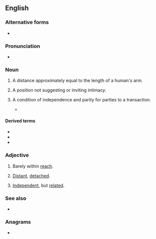 {{also|arm's-length}}
==English==
{{wikipedia}}

===Alternative forms===
* {{l|en|arm's-length}}

===Pronunciation===
* {{audio|en|en-au-arm's length.ogg|Audio (AU)}}

===Noun===
{{en-noun|head=[[arm]][[-'s|'s]] [[length]]}}

# A distance approximately equal to the length of a human's arm.
# {{lb|en|figuratively}} A position not suggesting or inviting intimacy.
#: {{ux|en|She remained at '''arm's length''' though we worked together for many years.}}
# {{lb|en|figuratively}} A condition of independence and parity for parties to a transaction.
#: {{ux|en|The police work at '''arm's length''' from the army.}}
#* {{quote-journal|en|date=2020 June 3|author=Christian Wolmar|title=Unworkable policies cripple our beleagered railway|journal=Rail|page=51|text=In any viable scenario of renationalisation, the idea was always to ensure that the railways were at '''arm's length''' from the Department, since it was recognised that allowing civil servants to run the show is always a bad idea.}}

====Derived terms====
* {{l|en|arm's length price}}
* {{l|en|arm's length principle}}
* {{l|en|arm's length transaction}}

===Adjective===
{{en-adj|head=[[arm]][[-'s|'s]] [[length]]}}

# {{lb|en|literally}} Barely within [[reach]].
# {{lb|en|idiomatic}} [[distant|Distant]], [[detach]]ed.
# {{lb|en|idiomatic}} [[independent|Independent]], but [[related]].

===See also===
* {{l|en|armlength}}

===Anagrams===
* {{anagrams|en|a=aeghlmnrst|armlengths}}